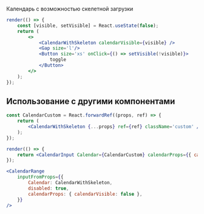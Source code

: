 Календарь с возможностью скелетной загрузки

```jsx live
render(() => {
    const [visible, setVisible] = React.useState(false);
    return (
        <>
            <CalendarWithSkeleton calendarVisible={visible} />
            <Gap size='l'/>
            <Button size='xs' onClick={() => setVisible(!visible)}>
                toggle
            </Button>
        </>
    );
});
```

## Использование с другими компонентами

```jsx live
const CalendarCustom = React.forwardRef((props, ref) => {
    return (
        <CalendarWithSkeleton {...props} ref={ref} className='custom' />
    );
});

render(() => {
    return <CalendarInput Calendar={CalendarCustom} calendarProps={{ calendarVisible: false }} />;
});
```

```jsx live
<CalendarRange
    inputFromProps={{
        Calendar: CalendarWithSkeleton,
        disabled: true,
        calendarProps: { calendarVisible: false },
    }}
/>
```
